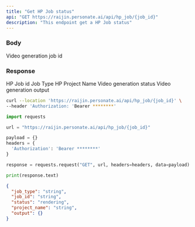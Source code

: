 ```yaml
---
title: "Get HP Job status"
api: "GET https://raijin.personate.ai/api/hp_job/{job_id}"
description: "This endpoint get a HP Job status"
---
```


### Body

<ResponseField name="job_id" type="string" required="true">
  Video generation job id
</ResponseField>

### Response

<ResponseField name="job_id" type="string">
  HP Job id
</ResponseField>

<ResponseField name="job_type" type="string">
  Job Type
</ResponseField>

<ResponseField name="project_name" type="object">
  HP Project Name
</ResponseField>

<ResponseField name="status" type="string">
  Video generation status
</ResponseField>

<ResponseField name="output" type="string">
  Video generation output
</ResponseField>

<RequestExample>

```bash Bash
curl --location 'https://raijin.personate.ai/api/hp_job/{job_id}' \
--header 'Authorization: 'Bearer ********'
```

```python Python
import requests

url = "https://raijin.personate.ai/api/hp_job/{job_id}"

payload = {}
headers = {
  'Authorization': 'Bearer ********'
}

response = requests.request("GET", url, headers=headers, data=payload)

print(response.text)

```

</RequestExample>

<ResponseExample>

```json Response
{
  "job_type": "string",
  "job_id": "string",
  "status": "rendering",
  "project_name": "string",
  "output": {}
}
```

</ResponseExample>

